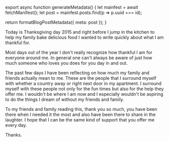

export async function generateMetadata() {
  let mainfest = await fetchManifest();
  let post = mainfest.posts.find(p => p.uuid === id);

  return formatBlogPostMetadata({ meta: post });
}

<BlogPage id={id}>


Today is Thanksgiving day 2015 and right before I jump in the kitchen to help my
family bake delicious food I wanted to write quickly about what I am thankful
for.

Most days out of the year I don't really recognize how thankful I am for
everyone around me. In general one can't always be aware of just how much
someone who loves you does for you day in and out.

The past few days I have been reflecting on how much my family and friends
actually mean to me. These are the people that I surround myself with whether a
country away or right next door in my apartment. I surround myself with these
people not only for the fun times but also for the help they offer me. I
wouldn't be where I am now and I especially wouldn't be aspiring to do the
things I dream of without my friends and family.

To my friends and family reading this, thank you so much, you have been there
when I needed it the most and also have been there to share in the laughter. I
hope that I can be the same kind of support that you offer me every day.

Thanks.


</BlogPage>